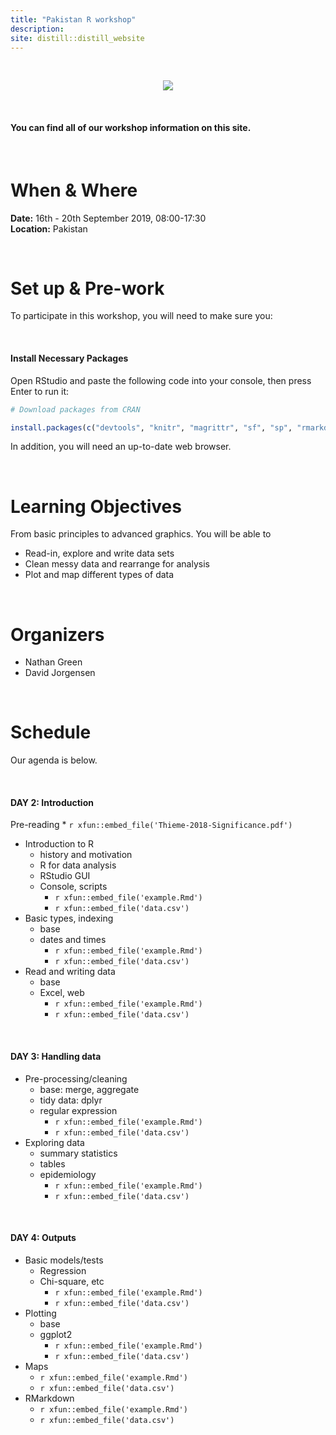 ```yaml
---
title: "Pakistan R workshop"
description:
site: distill::distill_website
---
```


<br>

<center>![](https://upload.wikimedia.org/wikipedia/commons/5/5a/Derawar_fort-_A_view_of_the_fort_from_the_balcony_of_a_mosque.jpg)</center>
<br>

#### You can find all of our workshop information on this site.  

<br>

# When & Where

**Date:** 16th - 20th September 2019, 08:00-17:30  
**Location:** Pakistan


<br>


# Set up & Pre-work

To participate in this workshop, you will need to make sure you:  


<br>



#### Install Necessary Packages
Open RStudio and paste the following code into your console, then press Enter to run it:


```r
# Download packages from CRAN

install.packages(c("devtools", "knitr", "magrittr", "sf", "sp", "rmarkdown", "usethis", "ggplot2", "dplyr"))

```

In addition, you will need an up-to-date web browser.  

<br>



# Learning Objectives
 
From basic principles to advanced graphics. You will be able to 

* Read-in, explore and write data sets
* Clean messy data and rearrange for analysis
* Plot and map different types of data


<br>

# Organizers

* Nathan Green
* David Jorgensen


<br>

# Schedule

Our agenda is below. 

<br>

#### DAY 2: Introduction

 Pre-reading
 * `r xfun::embed_file('Thieme-2018-Significance.pdf')`
    
* Introduction to R
  + history and motivation
  + R for data analysis
  + RStudio GUI
  + Console, scripts
    + `r xfun::embed_file('example.Rmd')`  
    + `r xfun::embed_file('data.csv')`
* Basic types, indexing
  + base
  + dates and times
    + `r xfun::embed_file('example.Rmd')`  
    + `r xfun::embed_file('data.csv')`
* Read and writing data
  + base
  + Excel, web
    + `r xfun::embed_file('example.Rmd')`  
    + `r xfun::embed_file('data.csv')`

<br>

#### DAY 3: Handling data

* Pre-processing/cleaning
  + base: merge, aggregate
  + tidy data: dplyr
  + regular expression
    + `r xfun::embed_file('example.Rmd')`  
    + `r xfun::embed_file('data.csv')`
* Exploring data
  + summary statistics
  + tables
  + epidemiology
    + `r xfun::embed_file('example.Rmd')`  
    + `r xfun::embed_file('data.csv')`

<br>

#### DAY 4: Outputs

* Basic models/tests
  + Regression
  + Chi-square, etc
    + `r xfun::embed_file('example.Rmd')`  
    + `r xfun::embed_file('data.csv')`
* Plotting
  + base
  + ggplot2
    + `r xfun::embed_file('example.Rmd')`  
    + `r xfun::embed_file('data.csv')`
* Maps
    + `r xfun::embed_file('example.Rmd')`  
    + `r xfun::embed_file('data.csv')`
* RMarkdown
    + `r xfun::embed_file('example.Rmd')`  
    + `r xfun::embed_file('data.csv')`
    
